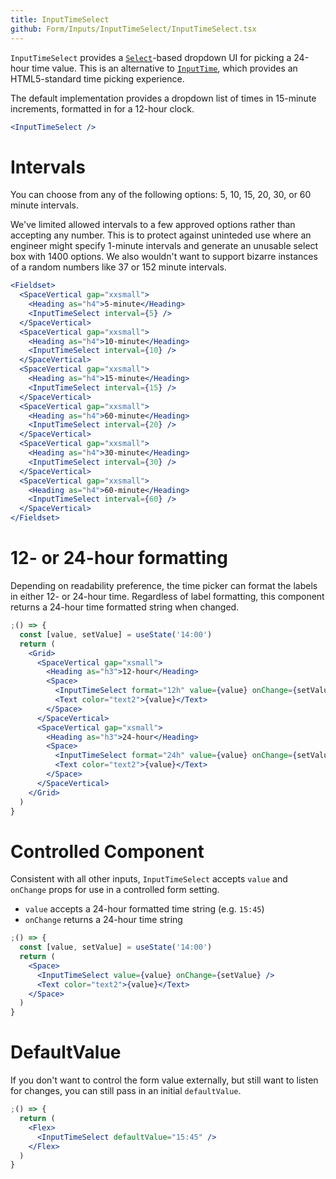 ```yaml
---
title: InputTimeSelect
github: Form/Inputs/InputTimeSelect/InputTimeSelect.tsx
---
```


`InputTimeSelect` provides a [`Select`](/components/forms/select)-based dropdown UI for picking a 24-hour time value. This is an alternative to [`InputTime`](/components/forms/input-time), which provides an HTML5-standard time picking experience.

The default implementation provides a dropdown list of times in 15-minute increments, formatted in for a 12-hour clock.

```jsx
<InputTimeSelect />
```

# Intervals

You can choose from any of the following options: 5, 10, 15, 20, 30, or 60 minute intervals.

We've limited allowed intervals to a few approved options rather than accepting any number. This is to protect against uninteded use where an engineer might specify 1-minute intervals and generate an unusable select box with 1400 options. We also wouldn't want to support bizarre instances of a random numbers like 37 or 152 minute intervals.

```jsx
<Fieldset>
  <SpaceVertical gap="xxsmall">
    <Heading as="h4">5-minute</Heading>
    <InputTimeSelect interval={5} />
  </SpaceVertical>
  <SpaceVertical gap="xxsmall">
    <Heading as="h4">10-minute</Heading>
    <InputTimeSelect interval={10} />
  </SpaceVertical>
  <SpaceVertical gap="xxsmall">
    <Heading as="h4">15-minute</Heading>
    <InputTimeSelect interval={15} />
  </SpaceVertical>
  <SpaceVertical gap="xxsmall">
    <Heading as="h4">60-minute</Heading>
    <InputTimeSelect interval={20} />
  </SpaceVertical>
  <SpaceVertical gap="xxsmall">
    <Heading as="h4">30-minute</Heading>
    <InputTimeSelect interval={30} />
  </SpaceVertical>
  <SpaceVertical gap="xxsmall">
    <Heading as="h4">60-minute</Heading>
    <InputTimeSelect interval={60} />
  </SpaceVertical>
</Fieldset>
```

# 12- or 24-hour formatting

Depending on readability preference, the time picker can format the labels in either 12- or 24-hour time. Regardless of label formatting, this component returns a 24-hour time formatted string when changed.

```jsx
;() => {
  const [value, setValue] = useState('14:00')
  return (
    <Grid>
      <SpaceVertical gap="xsmall">
        <Heading as="h3">12-hour</Heading>
        <Space>
          <InputTimeSelect format="12h" value={value} onChange={setValue} />
          <Text color="text2">{value}</Text>
        </Space>
      </SpaceVertical>
      <SpaceVertical gap="xsmall">
        <Heading as="h3">24-hour</Heading>
        <Space>
          <InputTimeSelect format="24h" value={value} onChange={setValue} />
          <Text color="text2">{value}</Text>
        </Space>
      </SpaceVertical>
    </Grid>
  )
}
```

# Controlled Component

Consistent with all other inputs, `InputTimeSelect` accepts `value` and `onChange` props for use in a controlled form setting.

- `value` accepts a 24-hour formatted time string (e.g. `15:45`)
- `onChange` returns a 24-hour time string

```jsx
;() => {
  const [value, setValue] = useState('14:00')
  return (
    <Space>
      <InputTimeSelect value={value} onChange={setValue} />
      <Text color="text2">{value}</Text>
    </Space>
  )
}
```

# DefaultValue

If you don't want to control the form value externally, but still want to listen for changes, you can still pass in an initial `defaultValue`.

```jsx
;() => {
  return (
    <Flex>
      <InputTimeSelect defaultValue="15:45" />
    </Flex>
  )
}
```
